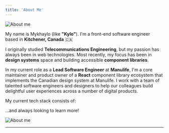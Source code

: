```yaml
---
title: 'About Me'
---
```


<div className="flex items-start justify-between">
  <div className="lg:pr-4">
    <div className="lg:hidden min-h-48">
      <Image src="/assets/hammock-wide.jpg" alt="About me" width={1200} height={360} priority />
    </div>

My name is <span className="accent font-extrabold">Mykhaylo</span> (like **"Kylo"**). I'm a front-end software engineer based in **Kitchener, Canada** 🇨🇦

I originally studied **Telecommunications Engineering**, but my passion has always been in web technologies. Most recently, my focus has been in **design systems** space and building accessible **component libraries**.

In my current role as a **Lead Software Engineer** at **Manulife**, I'm a core maintainer and product owner of a **React** component library ecosystem that implements the Canadian design system at Manulife.
I work with a team of talented software engineers and designers to help our colleagues build delightful user experiences across a number of digital products.

My current tech stack consists of:

<Technologies />

<p className="text-right">...and always looking to learn more!</p>

  </div>
  <div className="hidden pt-12 flex-shrink-0 lg:inline-flex sm:w-52 lg:w-56">
    <Image src="/assets/hammock.jpg" alt="About me" width={480} height={960} priority />
  </div>
</div>

<hr />
